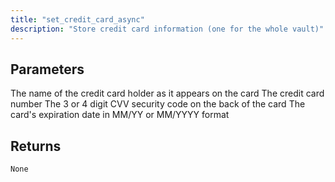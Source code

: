 ```yaml
---
title: "set_credit_card_async"
description: "Store credit card information (one for the whole vault)"
---
```





## Parameters

<ParamField path="card_holder_name" type="str" required>
  The name of the credit card holder as it appears on the card
</ParamField>

<ParamField path="card_number" type="str" required>
  The credit card number
</ParamField>

<ParamField path="card_cvv" type="str" required>
  The 3 or 4 digit CVV security code on the back of the card
</ParamField>

<ParamField path="card_full_expiration" type="str" required>
  The card's expiration date in MM/YY or MM/YYYY format
</ParamField>

## Returns

`None`
